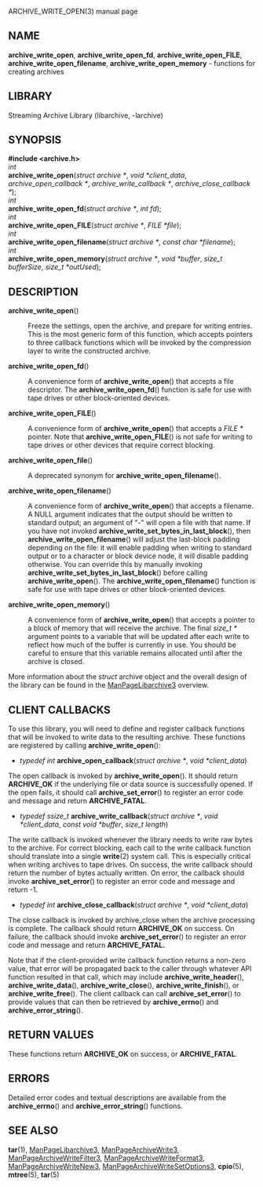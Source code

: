 ARCHIVE_WRITE_OPEN(3) manual page 
== NAME == 
'''archive_write_open''', 
'''archive_write_open_fd''', 
'''archive_write_open_FILE''', 
'''archive_write_open_filename''', 
'''archive_write_open_memory''' 
- functions for creating archives 
== LIBRARY == 
Streaming Archive Library (libarchive, -larchive) 
== SYNOPSIS == 
'''<nowiki>#include <archive.h></nowiki>''' 
<br> 
''int'' 
<br> 
'''archive_write_open'''(''struct archive *'', ''void *client_data'', ''archive_open_callback *'', ''archive_write_callback *'', ''archive_close_callback *''); 
<br> 
''int'' 
<br> 
'''archive_write_open_fd'''(''struct archive *'', ''int fd''); 
<br> 
''int'' 
<br> 
'''archive_write_open_FILE'''(''struct archive *'', ''FILE *file''); 
<br> 
''int'' 
<br> 
'''archive_write_open_filename'''(''struct archive *'', ''const char *filename''); 
<br> 
''int'' 
<br> 
'''archive_write_open_memory'''(''struct archive *'', ''void *buffer'', ''size_t bufferSize'', ''size_t *outUsed''); 
== DESCRIPTION == 
<dl> 
<dt>'''archive_write_open'''()</dt><dd> 
Freeze the settings, open the archive, and prepare for writing entries. 
This is the most generic form of this function, which accepts 
pointers to three callback functions which will be invoked by 
the compression layer to write the constructed archive. 
</dd><dt>'''archive_write_open_fd'''()</dt><dd> 
A convenience form of 
'''archive_write_open'''() 
that accepts a file descriptor. 
The 
'''archive_write_open_fd'''() 
function is safe for use with tape drives or other 
block-oriented devices. 
</dd><dt>'''archive_write_open_FILE'''()</dt><dd> 
A convenience form of 
'''archive_write_open'''() 
that accepts a 
''FILE *'' 
pointer. 
Note that 
'''archive_write_open_FILE'''() 
is not safe for writing to tape drives or other devices 
that require correct blocking. 
</dd><dt>'''archive_write_open_file'''()</dt><dd> 
A deprecated synonym for 
'''archive_write_open_filename'''(). 
</dd><dt>'''archive_write_open_filename'''()</dt><dd> 
A convenience form of 
'''archive_write_open'''() 
that accepts a filename. 
A NULL argument indicates that the output should be written to standard output; 
an argument of 
"-" 
will open a file with that name. 
If you have not invoked 
'''archive_write_set_bytes_in_last_block'''(), 
then 
'''archive_write_open_filename'''() 
will adjust the last-block padding depending on the file: 
it will enable padding when writing to standard output or 
to a character or block device node, it will disable padding otherwise. 
You can override this by manually invoking 
'''archive_write_set_bytes_in_last_block'''() 
before calling 
'''archive_write_open'''(). 
The 
'''archive_write_open_filename'''() 
function is safe for use with tape drives or other 
block-oriented devices. 
</dd><dt>'''archive_write_open_memory'''()</dt><dd> 
A convenience form of 
'''archive_write_open'''() 
that accepts a pointer to a block of memory that will receive 
the archive. 
The final 
''size_t *'' 
argument points to a variable that will be updated 
after each write to reflect how much of the buffer 
is currently in use. 
You should be careful to ensure that this variable 
remains allocated until after the archive is 
closed. 
</dd></dl> 
More information about the 
''struct'' archive 
object and the overall design of the library can be found in the 
[[ManPageLibarchive3]] 
overview. 
== CLIENT CALLBACKS == 
To use this library, you will need to define and register 
callback functions that will be invoked to write data to the 
resulting archive. 
These functions are registered by calling 
'''archive_write_open'''(): 
<ul> 
<li> 
''typedef int'' 
'''archive_open_callback'''(''struct archive *'', ''void *client_data'') 
</li></ul> 

The open callback is invoked by 
'''archive_write_open'''(). 
It should return 
'''ARCHIVE_OK''' 
if the underlying file or data source is successfully 
opened. 
If the open fails, it should call 
'''archive_set_error'''() 
to register an error code and message and return 
'''ARCHIVE_FATAL'''. 
<ul> 
<li> 
''typedef ssize_t'' 
'''archive_write_callback'''(''struct archive *'', ''void *client_data'', ''const void *buffer'', ''size_t length'') 
</li></ul> 

The write callback is invoked whenever the library 
needs to write raw bytes to the archive. 
For correct blocking, each call to the write callback function 
should translate into a single 
'''write'''(2) 
system call. 
This is especially critical when writing archives to tape drives. 
On success, the write callback should return the 
number of bytes actually written. 
On error, the callback should invoke 
'''archive_set_error'''() 
to register an error code and message and return -1. 
<ul> 
<li> 
''typedef int'' 
'''archive_close_callback'''(''struct archive *'', ''void *client_data'') 
</li></ul> 

The close callback is invoked by archive_close when 
the archive processing is complete. 
The callback should return 
'''ARCHIVE_OK''' 
on success. 
On failure, the callback should invoke 
'''archive_set_error'''() 
to register an error code and message and 
return 
'''ARCHIVE_FATAL.''' 

Note that if the client-provided write callback function 
returns a non-zero value, that error will be propagated back to the caller 
through whatever API function resulted in that call, which 
may include 
'''archive_write_header'''(), 
'''archive_write_data'''(), 
'''archive_write_close'''(), 
'''archive_write_finish'''(), 
or 
'''archive_write_free'''(). 
The client callback can call 
'''archive_set_error'''() 
to provide values that can then be retrieved by 
'''archive_errno'''() 
and 
'''archive_error_string'''(). 
== RETURN VALUES == 
These functions return 
'''ARCHIVE_OK''' 
on success, or 
'''ARCHIVE_FATAL'''. 
== ERRORS == 
Detailed error codes and textual descriptions are available from the 
'''archive_errno'''() 
and 
'''archive_error_string'''() 
functions. 
== SEE ALSO == 
'''tar'''(1), 
[[ManPageLibarchive3]], 
[[ManPageArchiveWrite3]], 
[[ManPageArchiveWriteFilter3]], 
[[ManPageArchiveWriteFormat3]], 
[[ManPageArchiveWriteNew3]], 
[[ManPageArchiveWriteSetOptions3]], 
'''cpio'''(5), 
'''mtree'''(5), 
'''tar'''(5) 
